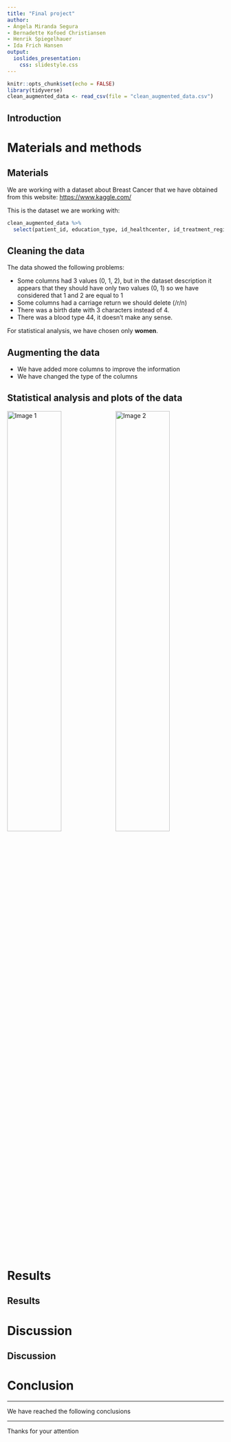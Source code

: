 ```yaml
---
title: "Final project"
author:
- Ángela Miranda Segura
- Bernadette Kofoed Christiansen
- Henrik Spiegelhauer
- Ida Frich Hansen
output:
  ioslides_presentation:
    css: slidestyle.css
---
```



```r
knitr::opts_chunk$set(echo = FALSE)
library(tidyverse)
clean_augmented_data <- read_csv(file = "clean_augmented_data.csv")
```

## Introduction



# Materials and methods
## Materials
We are working with a dataset about Breast Cancer that we have obtained from this website: <https://www.kaggle.com/>

This is the dataset we are working with:



```r
clean_augmented_data %>%
  select(patient_id, education_type, id_healthcenter, id_treatment_region)
```


## Cleaning the data
The data showed the following problems:

- Some columns had 3 values (0, 1, 2), but in the dataset description it appears that they should have only two values (0, 1) so we have considered that 1 and 2 are equal to 1
- Some columns had a carriage return we should delete (/r/n)
- There was a birth date with 3 characters instead of 4.
- There was a blood type 44, it doesn't make any sense.

For statistical analysis, we have chosen only **women**. 

## Augmenting the data

- We have added more columns to improve the information
- We have changed the type of the columns

## Statistical analysis and plots of the data

![Image 1](04_2_heatmap.png){width=50%}![Image 2](04_analysis_i_barchart_categorical_education_to_heartmedicine.png){width=50%}

# Results {.build}
## Results {.build}
# Discussion
## Discussion
# Conclusion

---

We have reached the following conclusions


---
<div class="final">Thanks for your attention</div>




